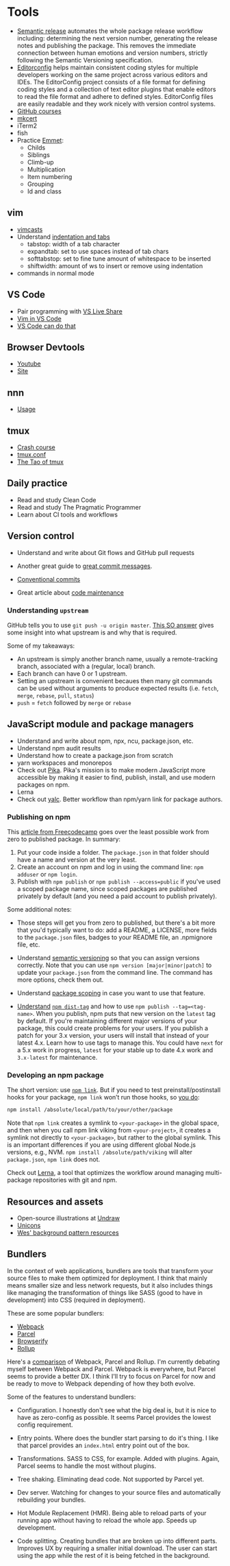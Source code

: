 # Tools

- [Semantic release](https://github.com/semantic-release/semantic-release)
  automates the whole package release workflow including: determining the next
  version number, generating the release notes and publishing the package. This
  removes the immediate connection between human emotions and version numbers,
  strictly following the Semantic Versioning specification.
- [Editorconfig](https://editorconfig.org/) helps maintain consistent coding
  styles for multiple developers working on the same project across various
  editors and IDEs. The EditorConfig project consists of a file format for
  defining coding styles and a collection of text editor plugins that enable
  editors to read the file format and adhere to defined styles. EditorConfig files
  are easily readable and they work nicely with version control systems.
- [GitHub courses](https://lab.github.com/courses)
- [mkcert](https://blog.filippo.io/mkcert-valid-https-certificates-for-localhost/)
- iTerm2
- fish
- Practice [Emmet](https://docs.emmet.io/cheat-sheet/):
  - Childs
  - Siblings
  - Climb-up
  - Multiplication
  - Item numbering
  - Grouping
  - Id and class

## vim

- [vimcasts](http://vimcasts.org/episodes/tabs-and-spaces/)
- Understand [indentation and tabs](http://vimcasts.org/episodes/tabs-and-spaces/)
  - tabstop: width of a tab character
  - expandtab: set to use spaces instead of tab chars
  - softtabstop: set to fine tune amount of whitespace to be inserted
  - shiftwidth: amount of ws to insert or remove using indentation
- commands in normal mode

## VS Code

- Pair programming with [VS Live
  Share](https://visualstudio.microsoft.com/services/live-share/)
- [Vim in VS
  Code](https://dev.to/vintharas/boost-your-coding-fu-with-visual-studio-code-and-vimboost-your-coding-fu-with-visual-studio-code-and-vim-502h)
- [VS Code can do that](https://vscodecandothat.com/)

## Browser Devtools

- [Youtube](https://www.youtube.com/channel/UCwktrTEq-dC49H1NGAC0dWQ)
- [Site](https://umaar.com/dev-tips/)

## nnn

- [Usage](https://github.com/jarun/nnn#usage)

## tmux

- [Crash course](https://robots.thoughtbot.com/a-tmux-crash-course)
- [tmux.conf](https://gist.githubusercontent.com/spicycode/1229612/raw/e24eac21b20020b0cce10020e979ec0a142a356c/tmux.conf)
- [The Tao of tmux](https://leanpub.com/the-tao-of-tmux/read)

## Daily practice

- Read and study Clean Code
- Read and study The Pragmatic Programmer
- Learn about CI tools and workflows

## Version control

- Understand and write about Git flows and GitHub pull requests

- Another great guide to [great commit
  messages](https://github.com/RomuloOliveira/commit-messages-guide).

- [Conventional commits](https://www.conventionalcommits.org/en/v1.0.0-beta.3/)

- Great article about [code
  maintenance](https://hackernoon.com/these-6-essential-tools-will-maintain-your-npm-modules-for-you-4cbbee88e0cb)

### Understanding `upstream`

GitHub tells you to use `git push -u origin master`. [This SO
answer](https://stackoverflow.com/a/37770744) gives some insight into what
upstream is and why that is required.

Some of my takeaways:

- An upstream is simply another branch name, usually a remote-tracking branch,
  associated with a (regular, local) branch.
- Each branch can have 0 or 1 upstream.
- Setting an upstream is convenient becaues then many git commands can be used
  without arguments to produce expected results (i.e. `fetch`, `merge`,
  `rebase`, `pull`, `status`)
- `push` = `fetch` followed by `merge` or `rebase`

## JavaScript module and package managers

- Understand and write about npm, npx, ncu, package.json, etc.
- Understand npm audit results
- Understand how to create a package.json from scratch
- yarn workspaces and monorepos
- Check out [Pika](https://www.pikapkg.com/about/). Pika's mission is to make
  modern JavaScript more accessible by making it easier to find, publish,
  install, and use modern packages on npm.
- Lerna
- Check out [yalc](https://www.npmjs.com/package/yalc). Better workflow than
  npm/yarn link for package authors.

### Publishing on npm

This [article from
Freecodecamp](https://medium.freecodecamp.org/how-to-make-a-beautiful-tiny-npm-package-and-publish-it-2881d4307f78)
goes over the least possible work from zero to published package. In summary:

1. Put your code inside a folder. The `package.json` in that folder should
   have a name and version at the very least.
2. Create an account on npm and log in using the command line: `npm adduser` or
   `npm login`.
3. Publish with `npm publish` or `npm publish --access=public` if you've used a
   scoped package name, since scoped packages are published privately by
   default (and you need a paid account to publish privately).

Some additional notes:

- Those steps will get you from zero to published, but there's a bit more that
  you'd typically want to do: add a README, a LICENSE, more fields to the
  `package.json` files, badges to your README file, an .npmignore file, etc.

- Understand [semantic versioning](https://semver.org/) so that you can assign
  versions correctly. Note that you can use `npm version [major|minor|patch]` to
  update your `package.json` from the command line. The command has more options,
  check them out.

- Understand [package scoping](https://docs.npmjs.com/misc/scope) in case you
  want to use that feature.

- [Understand](https://blog.greenkeeper.io/one-simple-trick-for-javascript-package-maintainers-to-avoid-breaking-their-user-s-software-and-to-6edf06dc5617) [`npm dist-tag`](https://docs.npmjs.com/cli/dist-tag) and how to
  use `npm publish --tag=<tag-name>`. When you publish, npm puts that new
  version on the `latest` tag by default. If you're maintaining different major
  versions of your package, this could create problems for your users. If you
  publish a patch for your 3.x version, your users will install that instead of
  your latest 4.x. Learn how to use tags to manage this. You could have `next`
  for a 5.x work in progress, `latest` for your stable up to date 4.x work and
  `3.x-latest` for maintenance.

### Developing an npm package

The short version: use [`npm link`](https://docs.npmjs.com/cli/link.html). But
if you need to test preinstall/postinstall hooks for your package, `npm link`
won’t run those hooks, so [you
do](https://medium.com/@the1mills/how-to-test-your-npm-module-without-publishing-it-every-5-minutes-1c4cb4b369be):

```bash
npm install /absolute/local/path/to/your/other/package
```

Note that `npm link` creates a symlink to `<your-package>` in the global space,
and then when you call npm link viking from `<your-project>`, it creates a
symlink not directly to `<your-package>`, but rather to the global symlink. This
is an important differences if you are using different global Node.js versions,
e.g., NVM. `npm install /absolute/path/viking` will alter `package.json`, `npm link` does not.

Check out [Lerna](https://lernajs.io/), a tool that optimizes the workflow
around managing multi-package repositories with git and npm.

## Resources and assets

- Open-source illustrations at [Undraw](https://undraw.co/)
- [Unicons](https://iconscout.com/unicons)
- [Wes' background pattern
  resources](https://twitter.com/wesbos/status/1093167287119609858)

## Bundlers

In the context of web applications, bundlers are tools that transform your
source files to make them optimized for deployment. I think that mainly means
smaller size and less network requests, but it also includes things like
managing the transformation of things like SASS (good to have in development)
into CSS (required in deployment).

These are some popular bundlers:

- [Webpack](https://webpack.js.org/)
- [Parcel](https://parceljs.org/)
- [Browserify](http://browserify.org/)
- [Rollup](https://rollupjs.org/)

Here's a
[comparison](https://medium.com/js-imaginea/comparing-bundlers-webpack-rollup-parcel-f8f5dc609cfd)
of Webpack, Parcel and Rollup. I'm currently debating myself between Webpack and
Parcel. Webpack is everywhere, but Parcel seems to provide a better DX. I think
I'll try to focus on Parcel for now and be ready to move to Webpack depending of
how they both evolve.

Some of the features to understand bundlers:

- Configuration. I honestly don't see what the big deal is, but it is nice to
  have as zero-config as possible. It seems Parcel provides the lowest config
  requirement.

- Entry points. Where does the bundler start parsing to do it's thing. I like
  that parcel provides an `index.html` entry point out of the box.

- Transformations. SASS to CSS, for example. Added with plugins. Again, Parcel
  seems to handle the most without plugins.

- Tree shaking. Eliminating dead code. Not supported by Parcel yet.

- Dev server. Watching for changes to your source files and automatically
  rebuilding your bundles.

- Hot Module Replacement (HMR). Being able to reload parts of your running app
  without having to reload the whole app. Speeds up development.

- Code splitting. Creating bundles that are broken up into different parts.
  Improves UX by requiring a smaller initial download. The user can start using
  the app while the rest of it is being fetched in the background.
